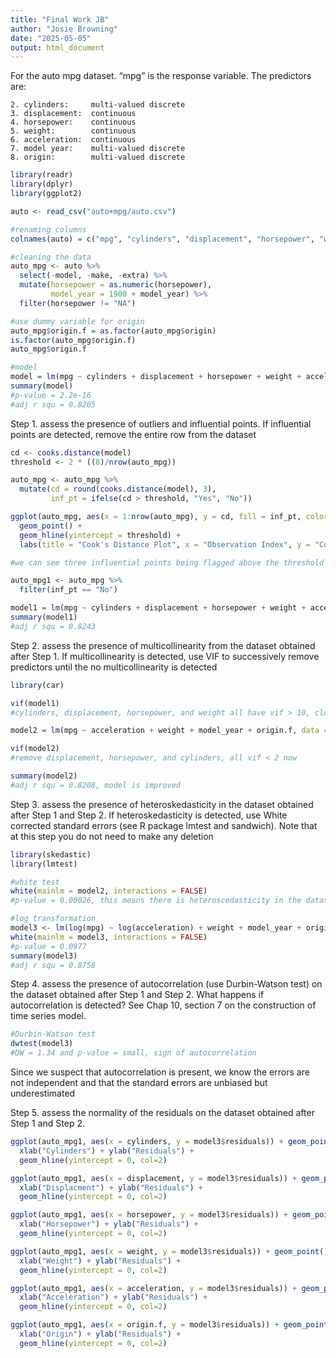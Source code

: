 ```yaml
---
title: "Final Work JB"
author: "Josie Browning"
date: "2025-05-05"
output: html_document
---
```

For the auto mpg dataset. "mpg" is the response variable. The predictors are: 

    2. cylinders:     multi-valued discrete
    3. displacement:  continuous
    4. horsepower:    continuous
    5. weight:        continuous
    6. acceleration:  continuous
    7. model year:    multi-valued discrete
    8. origin:        multi-valued discrete
    
```r
library(readr)
library(dplyr)
library(ggplot2)

auto <- read_csv("auto+mpg/auto.csv")

#renaming columns
colnames(auto) = c("mpg", "cylinders", "displacement", "horsepower", "weight", "acceleration", "model_year", "origin", "model", "make", "extra")

#cleaning the data 
auto_mpg <- auto %>%
  select(-model, -make, -extra) %>%
  mutate(horsepower = as.numeric(horsepower),
         model_year = 1900 + model_year) %>%
  filter(horsepower != "NA")

#use dummy variable for origin 
auto_mpg$origin.f = as.factor(auto_mpg$origin)
is.factor(auto_mpg$origin.f)
auto_mpg$origin.f

#model
model = lm(mpg ~ cylinders + displacement + horsepower + weight + acceleration + model_year + origin.f, data = auto_mpg)
summary(model)
#p-value = 2.2e-16
#adj r squ = 0.8205
```

Step 1. assess the presence of outliers and influential points. If influential points are detected, remove the entire row from the dataset
```r
cd <- cooks.distance(model)
threshold <- 2 * ((8)/nrow(auto_mpg))

auto_mpg <- auto_mpg %>%
  mutate(cd = round(cooks.distance(model), 3),
         inf_pt = ifelse(cd > threshold, "Yes", "No"))

ggplot(auto_mpg, aes(x = 1:nrow(auto_mpg), y = cd, fill = inf_pt, color = inf_pt)) +
  geom_point() +
  geom_hline(yintercept = threshold) +
  labs(title = "Cook's Distance Plot", x = "Observation Index", y = "Cook's Distance")

#we can see three influential points being flagged above the threshold 

auto_mpg1 <- auto_mpg %>%
  filter(inf_pt == "No")

model1 = lm(mpg ~ cylinders + displacement + horsepower + weight + acceleration + model_year + origin.f, data = auto_mpg1)
summary(model1)
#adj r squ = 0.8243
```

Step 2. assess the presence of multicollinearity from the dataset obtained after Step 1. If multicollinearity is detected, use VIF to successively remove predictors until the no multicollinearity is detected
```r
library(car)

vif(model1)
#cylinders, displacement, horsepower, and weight all have vif > 10, close to mc

model2 = lm(mpg ~ acceleration + weight + model_year + origin.f, data = auto_mpg1)

vif(model2)
#remove displacement, horsepower, and cylinders, all vif < 2 now 

summary(model2)
#adj r squ = 0.8208, model is improved 
```

Step 3. assess the presence of heteroskedasticity in the dataset obtained after Step 1 and Step 2. If heteroskedasticity is detected, use White corrected standard errors (see R package lmtest and sandwich). Note that at this step you do not need to make any deletion
```r
library(skedastic)
library(lmtest)

#white test
white(mainlm = model2, interactions = FALSE)
#p-value = 0.00026, this means there is heteroscedasticity in the dataset

#log transformation
model3 <- lm(log(mpg) ~ log(acceleration) + weight + model_year + origin.f, data = auto_mpg1)
white(mainlm = model3, interactions = FALSE)
#p-value = 0.0977
summary(model3)
#adj r squ = 0.8758
```

Step 4. assess the presence of autocorrelation (use Durbin-Watson test) on the dataset obtained after Step 1 and Step 2. What happens if autocorrelation is detected? See Chap 10, section 7 on the construction of time series model.
```r
#Durbin-Watson test
dwtest(model3)
#DW = 1.34 and p-value = small, sign of autocorrelation
```
Since we suspect that autocorrelation is present, we know the errors are not independent and that the standard errors are unbiased but underestimated 

Step 5.  assess the normality of the residuals on the dataset obtained after Step 1 and Step 2. 
```r
ggplot(auto_mpg1, aes(x = cylinders, y = model3$residuals)) + geom_point() +
  xlab("Cylinders") + ylab("Residuals") +
  geom_hline(yintercept = 0, col=2)

ggplot(auto_mpg1, aes(x = displacement, y = model3$residuals)) + geom_point() +
  xlab("Displacment") + ylab("Residuals") +
  geom_hline(yintercept = 0, col=2)

ggplot(auto_mpg1, aes(x = horsepower, y = model3$residuals)) + geom_point() +
  xlab("Horsepower") + ylab("Residuals") +
  geom_hline(yintercept = 0, col=2)

ggplot(auto_mpg1, aes(x = weight, y = model3$residuals)) + geom_point() +
  xlab("Weight") + ylab("Residuals") +
  geom_hline(yintercept = 0, col=2)

ggplot(auto_mpg1, aes(x = acceleration, y = model3$residuals)) + geom_point() +
  xlab("Acceleration") + ylab("Residuals") +
  geom_hline(yintercept = 0, col=2)

ggplot(auto_mpg1, aes(x = origin.f, y = model3$residuals)) + geom_point() +
  xlab("Origin") + ylab("Residuals") +
  geom_hline(yintercept = 0, col=2)


```


